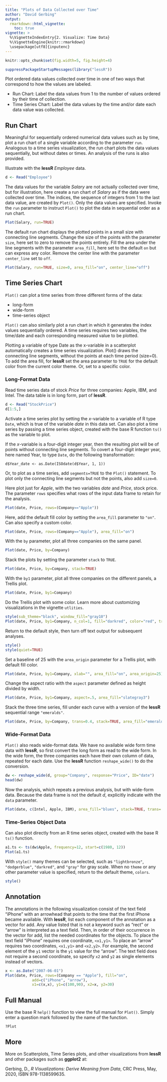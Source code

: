 ```yaml
---
title: "Plots of Data Collected over Time"
author: "David Gerbing"
output: 
  rmarkdown::html_vignette:
    toc: true
vignette: >
  %\VignetteIndexEntry{2. Visualize: Time Data}
  %\VignetteEngine{knitr::rmarkdown}
  \usepackage[utf8]{inputenc}
---
```



```r
knitr::opts_chunk$set(fig.width=5, fig.height=4)
```


```r
suppressPackageStartupMessages(library("lessR"))
```

Plot ordered data values collected over time in one of two ways that correspond to how the values are labeled. 

- Run Chart: Label the data values from 1 to the number of values ordered by their time of collection.
- Time Series Chart: Label the data values by the time and/or date each data value was collected.


## Run Chart

Meaningful for sequentially ordered numerical data values such as by time, plot a run chart of a single variable according to the parameter `run`. Analogous to a time series visualization, the run chart plots the data values sequentially, but without dates or times. An analysis of the runs is also provided.

Illustrate with the __lessR__ _Employee_ data.

```r
d <- Read("Employee")
```

The data values for the variable _Salary_ are not actually collected over time, but for illustration, here create a run chart of _Salary_ as if the data were collected over time. The indices, the sequence of integers from 1 to the last data value, are created by `Plot()`. Only the data values are specified. Invoke the `run` parameter to instruct `Plot()` to plot the data in sequential order as a run chart.

```r
Plot(Salary, run=TRUE)
```

The default run chart displays the plotted points in a small size with connecting line segments. Change the size of the points with the parameter `size`, here set to zero to remove the points entirely. Fill the area under the line segments with the parameter `area_fill`, here set to the default `on` but can express any color. Remove the center line with the parameter `center_line` set to `off`. 

```r
Plot(Salary, run=TRUE, size=0, area_fill="on", center_line="off")
```


## Time Series Chart

`Plot()` can plot a time series from three different forms of the data: 

- long-form
- wide-form 
- time-series object

`Plot()` can also similarly plot a run chart in which it generates the index values sequentially ordered. A time series requires two variables, the time/date and each corresponding measured value to be plotted.

Plotting a variable of type Date as the x-variable in a scatterplot automatically creates a time series visualization. Plot() draws the connecting line segments, without the points at each time period (size=0). To add the area fill, for
__lessR__ set the area parameter to `TRUE` for the default color from the current color theme. Or, set to a specific color.


### Long-Format Data

Read time series data of stock _Price_ for three companies: Apple, IBM, and Intel. The data table is in long form, part of __lessR__.


```r
d <- Read("StockPrice")
d[1:5,]
```


Activate a time series plot by setting the $x$-variable to a variable of R type `Date`, which is true of the variable _date_ in this data set. Can also plot a time series by passing a time series object, created with the base R function `ts()` as the variable to plot.

If the $x$-variable is a four-digit integer year, then the resulting plot will be of points without connecting line segments. To covert a four-digit integer year, here named Year, to type `Date`, do the following transformation:

```
d$Year_date <- as.Date(ISOdate(d$Year, 1, 1)) 
``` 

Or, to plot as a time series, add `segments=TRUE` to the `Plot()` statement. To plot only the connecting line segments but not the points, also add `size=0`.

Here plot just for _Apple_, with the two variables _date_ and _Price_, stock price. The parameter `rows` specifies what rows of the input data frame to retain for the analysis.

```r
Plot(date, Price, rows=(Company=="Apple"))
```

Here, add the default fill color by setting the `area_fill` parameter to `"on"`. Can also specify a custom color.

```r
Plot(date, Price, rows=(Company=="Apple"), area_fill="on")
```

With the `by` parameter, plot all three companies on the same panel.

```r
Plot(date, Price, by=Company)
```

Stack the plots by setting the parameter `stack` to `TRUE`.

```r
Plot(date, Price, by=Company, stack=TRUE)
```


With the `by1` parameter, plot all three companies on the different panels, a Trellis plot.

```r
Plot(date, Price, by1=Company)
```

Do the Trellis plot with some color. Learn more about customizing visualizations in the vignette `utlities`. 

```r
style(sub_theme="black", window_fill="gray10")
Plot(date, Price, by1=Company, n_col=1, fill="darkred", color="red", trans=.55)
```

Return to the default style, then turn off text output for subsequent analyses.

```r
style()
style(quiet=TRUE)
```

Set a baseline of 25 with the `area_origin` parameter for a Trellis plot, with default fill color.

```r
Plot(date, Price, by1=Company, xlab="", area_fill="on", area_origin=25)
```

Change the aspect ratio with the `aspect` parameter defined as height divided by width.

```r
Plot(date, Price, by1=Company, aspect=.5, area_fill="slategray3")
```

Stack the three time series, fill under each curve with a version of the __lessR__ sequential range `"emeralds"`.

```r
Plot(date, Price, by=Company, trans=0.4, stack=TRUE, area_fill="emeralds")
```

### Wide-Format Data

`Plot()` also reads wide-format data. We have no available wide form time data with __lessR__, so first convert the long form as read to the wide form. In the wide form, the three companies each have their own column of data, repeated for each date. Use the __lessR__ function `reshape_wide()` to do the conversion.

```r
dw <- reshape_wide(d, group="Company", response="Price", ID="date")
head(dw)
```

Now the analysis, which repeats a previous analysis, but with wide-form data. Because the data frame is not the default _d_, explicitly indicate with the `data` parameter.

```r
Plot(date, c(Intel, Apple, IBM), area_fill="blues", stack=TRUE, trans=.4, data=dw)
```

### Time-Series Object Data

Can also plot directly from an R time series object, created with the base R `ts()` function.

```r
a1.ts <- ts(dw$Apple, frequency=12, start=c(1980, 12))
Plot(a1.ts)
```


With `style()` many themes can be selected, such as `"lightbronze"`, `"dodgerblue"`, `"darkred"`, and `"gray"` for gray scale. When no `theme` or any other parameter value is specified, return to the default theme, `colors`. 

```r
style()
```


## Annotation

The annotations in the following visualization consist of the text field "iPhone" with an arrowhead that points to the time that the first iPhone became available. With __lessR__, list each component of the annotation as a vector for add. Any value listed that is not a keyword such as "rect" or "arrow" is interpreted as a text field. Then, in order of their occurrence in the vector for add, list the needed coordinates for the objects. To place the text field "iPhone" requires one coordinate, `<x1,y1>`. To place an "arrow" requires two coordinates, `<x1,y1>` and `<x2,y2>`. For example, the second element of the `y1` vector is the `y1` value for the "arrow". The text field does not require a second coordinate, so specify `x2` and `y2` as single elements instead of vectors.

```r
x <- as.Date("2007-06-01")
Plot(date, Price, rows=(Company == "Apple"), fill="on",
            add=c("iPhone", "arrow"), 
            x1=c(x,x), y1=c(100,90), x2=x, y2=30)
```


## Full Manual

Use the base R `help()` function to view the full manual for `Plot()`. Simply enter a question mark followed by the name of the function.

```
?Plot
```


## More

More on Scatterplots, Time Series plots, and other visualizations from __lessR__ and other packages such as __ggplot2__ at:

Gerbing, D., _R Visualizations: Derive Meaning from Data_, CRC Press, May, 2020, ISBN 978-1138599635.
